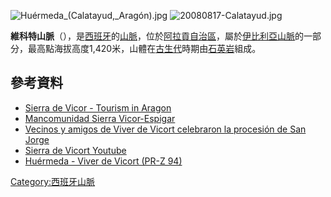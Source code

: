 [[Image:Huérmeda_(Calatayud,_Aragón).jpg|right]]
[[Image:20080817-Calatayud.jpg|thumb]]

{{Coord|41|20|24|N|1|27|18|W|display=title}}

'''維科特山脈'''（{{lang-es|Sierra de Vicort}}），是[[西班牙|西班牙]]的[[山脈|山脈]]，位於[[阿拉貢自治區|阿拉貢自治區]]，屬於[[伊比利亞山脈|伊比利亞山脈]]的一部分，最高點海拔高度1,420米，山體在[[古生代|古生代]]時期由[[石英岩|石英岩]]組成。

==參考資料==
*[http://www.turismodezaragoza.es/provincia/naturaleza.php?ncode=95&item=122 Sierra de Vicor - Tourism in Aragon]
*[https://web.archive.org/web/20110706003426/http://www.vicora.es/patrimonio.aspx Mancomunidad Sierra Vicor-Espigar]
* [https://web.archive.org/web/20110722180205/http://www.redaragon.com/cronicas/calatayud/noticia.asp?pkid=495746&numero=75 Vecinos y amigos de Viver de Vicort celebraron la procesión de San Jorge]
*[http://www.youtube.com/watch?v=BqYU_K8Dv4A Sierra de Vicort Youtube]
*[http://senderos.turismodearagon.com/ruta.php?id_ruta=634 Huérmeda - Viver de Vicort (PR-Z 94)]

{{Spain-geo-stub}}
[[Category:西班牙山脈|Category:西班牙山脈]]